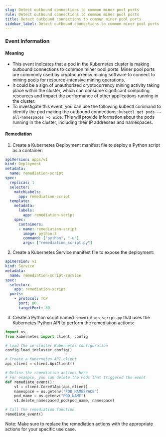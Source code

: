 ```yaml
--- 
slug: Detect outbound connections to common miner pool ports
rule: Detect outbound connections to common miner pool ports
title: Detect outbound connections to common miner pool ports
sidebar_label: Detect outbound connections to common miner pool ports
---
```

                   


### Event Information

#### Meaning

- This event indicates that a pod in the Kubernetes cluster is making outbound connections to common miner pool ports. Miner pool ports are commonly used by cryptocurrency mining software to connect to mining pools for resource-intensive mining operations.
- It could be a sign of unauthorized cryptocurrency mining activity taking place within the cluster, which can consume significant computing resources and impact the performance of other applications running in the cluster.
- To investigate this event, you can use the following kubectl command to identify the pod making the outbound connections: `kubectl get pods --all-namespaces -o wide`. This will provide information about the pods running in the cluster, including their IP addresses and namespaces.

#### Remediation

1. Create a Kubernetes Deployment manifest file to deploy a Python script as a container:
```yaml
apiVersion: apps/v1
kind: Deployment
metadata:
  name: remediation-script
spec:
  replicas: 1
  selector:
    matchLabels:
      app: remediation-script
  template:
    metadata:
      labels:
        app: remediation-script
    spec:
      containers:
      - name: remediation-script
        image: python:3
        command: ["python", "-u"]
        args: ["remediation_script.py"]
```

2. Create a Kubernetes Service manifest file to expose the deployment:
```yaml
apiVersion: v1
kind: Service
metadata:
  name: remediation-script-service
spec:
  selector:
    app: remediation-script
  ports:
    - protocol: TCP
      port: 80
      targetPort: 80
```

3. Create a Python script named `remediation_script.py` that uses the Kubernetes Python API to perform the remediation actions:
```python
import os
from kubernetes import client, config

# Load the in-cluster Kubernetes configuration
config.load_incluster_config()

# Create a Kubernetes API client
api_client = client.ApiClient()

# Define the remediation actions here
# For example, you can delete the Pods that triggered the event
def remediate_event():
    v1 = client.CoreV1Api(api_client)
    namespace = os.getenv("POD_NAMESPACE")
    pod_name = os.getenv("POD_NAME")
    v1.delete_namespaced_pod(pod_name, namespace)

# Call the remediation function
remediate_event()
```

Note: Make sure to replace the remediation actions with the appropriate actions for your specific use case.

 